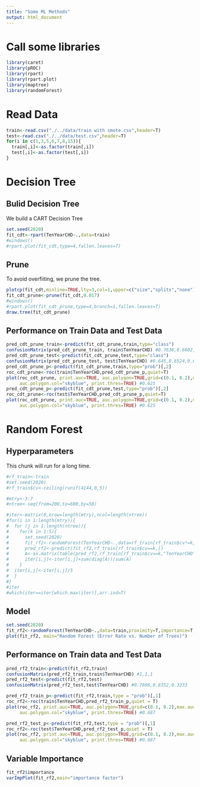 ---
title: "Some ML Methods"
output: html_document
---

# Call some libraries

```{r message=FALSE}
library(caret)
library(pROC)
library(rpart)
library(rpart.plot)
library(maptree)
library(randomForest)
```

# Read Data

```{r}
train<-read.csv("./../data/train with smote.csv",header=T)
test<-read.csv("./../data/test.csv",header=T)
for(i in c(1,3,5,6,7,8,15)){
  train[,i]<-as.factor(train[,i])
  test[,i]<-as.factor(test[,i])
}
```

# Decision Tree

## Bulid Decision Tree

We build a CART Decision Tree

```{r}
set.seed(2020)
fit_cdt<-rpart(TenYearCHD~.,data=train)
#windows()
#rpart.plot(fit_cdt,type=4,fallen.leaves=T)
```

## Prune

To avoid overfiiting, we prune the tree.

```{r}
plotcp(fit_cdt,minline=TRUE,lty=3,col=1,upper=c("size","splits","none"))
fit_cdt_prune<-prune(fit_cdt,0.017)
#windows()
#rpart.plot(fit_cdt_prune,type=4,branch=1,fallen.leaves=T)
draw.tree(fit_cdt_prune)
```

## Performance on Train Data and Test Data

```{r}
pred_cdt_prune_train<-predict(fit_cdt_prune,train,type="class")
confusionMatrix(pred_cdt_prune_train, train$TenYearCHD) #0.7638,0.6602,0.8673
pred_cdt_prune_test<-predict(fit_cdt_prune,test,type="class") 
confusionMatrix(pred_cdt_prune_test, test$TenYearCHD) #0.645,0.6524,0.6032
pred_cdt_prune_p<-predict(fit_cdt_prune,train,type="prob")[,2]
roc_cdt_prune<-roc(train$TenYearCHD,pred_cdt_prune_p,quiet=T)
plot(roc_cdt_prune, print.auc=TRUE, auc.polygon=TRUE,grid=c(0.1, 0.2),max.auc.polygon=TRUE,
     auc.polygon.col="skyblue", print.thres=TRUE) #0.625
pred_cdt_prune_p<-predict(fit_cdt_prune,test,type="prob")[,2]
roc_cdt_prune<-roc(test$TenYearCHD,pred_cdt_prune_p,quiet=T)
plot(roc_cdt_prune, print.auc=TRUE, auc.polygon=TRUE,grid=c(0.1, 0.2),max.auc.polygon=TRUE,
     auc.polygon.col="skyblue", print.thres=TRUE) #0.625
```

# Random Forest

## Hyperparameters

This chunk will run for a long time.

```{r}
#rf_train<-train
#set.seed(2020)
#rf_train$cv<-ceiling(runif(4144,0,5))

#mtry<-3:7
#ntree<-seq(from=200,to=600,by=50)

#iter<-matrix(0,nrow=length(mtry),ncol=length(ntree))
#for(i in 1:length(mtry)){
#  for (j in 1:length(ntree)){
#    for(k in 1:5){
#      set.seed(2020)
#      fit_rf2<-randomForest(TenYearCHD~.,data=rf_train[rf_train$cv!=k,-16],mtry=mtry[i],ntree=ntree[j],proximity=T,importance=T)
#      pred_rf2<-predict(fit_rf2,rf_train[rf_train$cv==k,])
#      A<-as.matrix(table(pred_rf2,rf_train[rf_train$cv==k,"TenYearCHD"]))
#      iter[i,j]<-iter[i,j]+sum(diag(A))/sum(A) 
#    }
#  iter[i,j]<-iter[i,j]/5
#  }
#}
#iter
#which(iter==iter[which.max(iter)],arr.ind=T)
```

## Model

```{r}
set.seed(2020)
fit_rf2<-randomForest(TenYearCHD~.,data=train,proximity=T,importance=T,mtry=3,ntree=550)
plot(fit_rf2, main="Random Forest (Error Rate vs. Number of Trees)")
```


## Performance on Train data and Test Data

```{r}
pred_rf2_train<-predict(fit_rf2,train)
confusionMatrix(pred_rf2_train,train$TenYearCHD) #1,1,1
pred_rf2_test<-predict(fit_rf2,test)
confusionMatrix(pred_rf2_test,test$TenYearCHD) #0.7606,0.8352,0.3333

pred_rf2_train_p<-predict(fit_rf2,train,type = "prob")[,1]
roc_rf2<-roc(train$TenYearCHD,pred_rf2_train_p,quiet = T)
plot(roc_rf2, print.auc=TRUE, auc.polygon=TRUE,grid=c(0.1, 0.2),max.auc.polygon=TRUE,
     auc.polygon.col="skyblue", print.thres=TRUE) #0.687

pred_rf2_test_p<-predict(fit_rf2,test,type = "prob")[,1]
roc_rf2<-roc(test$TenYearCHD,pred_rf2_test_p,quiet = T)
plot(roc_rf2, print.auc=TRUE, auc.polygon=TRUE,grid=c(0.1, 0.2),max.auc.polygon=TRUE,
     auc.polygon.col="skyblue", print.thres=TRUE) #0.687
```

## Variable Importance

```{r}
fit_rf2$importance
varImpPlot(fit_rf2,main="importance factor")
```



